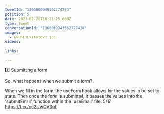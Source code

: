 ```yaml
---
tweetId: "1366060949262774273"
position: 5
date: 2021-02-28T16:21:25.000Z
type: tweet
conversationId: "1366060943562727424"
images:
  - EvU5L3LXIAotQPz.jpg
videos:
  
links:
  
---
```

2️⃣ Submitting a form

So, what happens when we submit a form?

When we fill in the form, the useForm hook allows for the values to be set to state. Then once the form is submitted, it passes the values into the 'submitEmail' function within the 'useEmail' file. 5/17 https://t.co/cc2UwOV3qT
